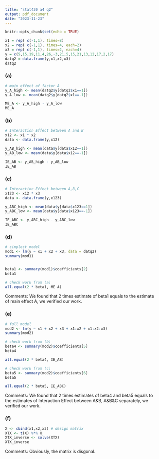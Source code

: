 ---
title: "stat430 a4 q2"
output: pdf_document
date: "2023-11-23"
---

```{r setup, include=FALSE}
knitr::opts_chunk$set(echo = TRUE)
```

```{r}
x1 = rep( c(-1,1), times=8)
x2 = rep( c(-1,1), times=4, each=2)
x3 = rep( c(-1,1), times=2, each=4)
y = c(5,15,19,11,4,26,-3,21,5,15,21,13,12,17,2,17)
datq2 = data.frame(y,x1,x2,x3)
datq2

```



### (a)
```{r}
# main effect of factor A
y_A_high <- mean(datq2$y[datq2$x1==1])
y_A_low <- mean(datq2$y[datq2$x1==-1])

ME_A <- y_A_high - y_A_low
ME_A

```



### (b)
```{r}
# Interaction Effect between A and B
x12 <- x1 * x2
data <- data.frame(y,x12)

y_AB_high <- mean(data$y[data$x12==1])
y_AB_low <- mean(data$y[data$x12==-1])

IE_AB <- y_AB_high - y_AB_low
IE_AB

```


### (c)
```{r}
# Interaction Effect between A,B,C
x123 <- x12 * x3
data <- data.frame(y,x123)

y_ABC_high <- mean(data$y[data$x123==1])
y_ABC_low <- mean(data$y[data$x123==-1])

IE_ABC <- y_ABC_high - y_ABC_low
IE_ABC

```


### (d)
```{r}
# simplest model
mod1 <- lm(y ~ x1 + x2 + x3, data = datq2)
summary(mod1)


beta1 <- summary(mod1)$coefficients[2]
beta1

# check work from (a)
all.equal(2 * beta1, ME_A)
```

Comments: We found that 2 times estimate of beta1 equals to the
estimate of main effect A, we verified our work.


### (e)
```{r}
# full model
mod2 <- lm(y ~ x1 + x2 + x3 + x1:x2 + x1:x2:x3)
summary(mod2)

# check work from (b)
beta4 <- summary(mod2)$coefficients[5]
beta4

all.equal(2 * beta4, IE_AB)

# check work from (c)
beta5 <- summary(mod2)$coefficients[6]
beta5

all.equal(2 * beta5, IE_ABC)

```

Comments: We found that 2 times estimates of beta4 and beta5 equals to the estimates of Interaction Effect between A&B, A&B&C separately, we verified our work.


### (f)
```{r}
X <- cbind(x1,x2,x3) # design matrix
XTX <- t(X) %*% X
XTX_inverse <- solve(XTX)
XTX_inverse
```
Comments: Obviously, the matrix is disgonal.

